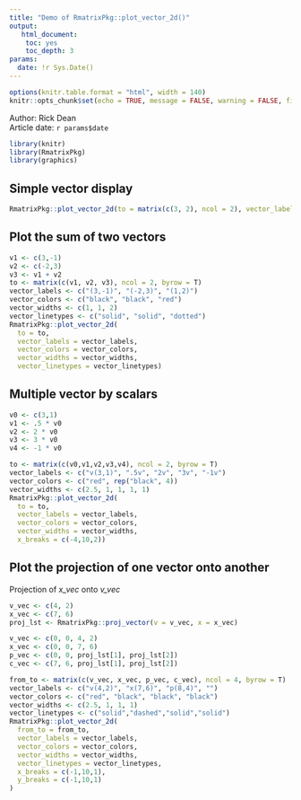 ```yaml
---
title: "Demo of RmatrixPkg::plot_vector_2d()"
output: 
   html_document:
    toc: yes
    toc_depth: 3
params:
  date: !r Sys.Date()    
---
```


```r
options(knitr.table.format = "html", width = 140)
knitr::opts_chunk$set(echo = TRUE, message = FALSE, warning = FALSE, fig.width = 12, fig.height = 8)
```

<div>Author: Rick Dean</div>
<div>Article date: `r params$date`</div>

```r
library(knitr)
library(RmatrixPkg)
library(graphics)
```

## Simple vector display
```r
RmatrixPkg::plot_vector_2d(to = matrix(c(3, 2), ncol = 2), vector_labels = "V(3,2)")
```

## Plot the sum of two vectors
```r
v1 <- c(3,-1)
v2 <- c(-2,3)
v3 <- v1 + v2
to <- matrix(c(v1, v2, v3), ncol = 2, byrow = T)
vector_labels <- c("(3,-1)", "(-2,3)", "(1,2)")
vector_colors <- c("black", "black", "red")
vector_widths <- c(1, 1, 2)
vector_linetypes <- c("solid", "solid", "dotted")
RmatrixPkg::plot_vector_2d(
  to = to, 
  vector_labels = vector_labels, 
  vector_colors = vector_colors, 
  vector_widths = vector_widths, 
  vector_linetypes = vector_linetypes)
```

## Multiple vector by scalars
```r
v0 <- c(3,1)
v1 <- .5 * v0
v2 <- 2 * v0
v3 <- 3 * v0
v4 <- -1 * v0

to <- matrix(c(v0,v1,v2,v3,v4), ncol = 2, byrow = T)
vector_labels <- c("v(3,1)", ".5v", "2v", "3v", "-1v")
vector_colors <- c("red", rep("black", 4))
vector_widths <- c(2.5, 1, 1, 1, 1)
RmatrixPkg::plot_vector_2d(
  to = to, 
  vector_labels = vector_labels, 
  vector_colors = vector_colors, 
  vector_widths = vector_widths,  
  x_breaks = c(-4,10,2))
```

## Plot the projection of one vector onto another

Projection of *x_vec* onto *v_vec*

```r
v_vec <- c(4, 2)
x_vec <- c(7, 6)
proj_lst <- RmatrixPkg::proj_vector(v = v_vec, x = x_vec)

v_vec <- c(0, 0, 4, 2)
x_vec <- c(0, 0, 7, 6)
p_vec <- c(0, 0, proj_lst[1], proj_lst[2])
c_vec <- c(7, 6, proj_lst[1], proj_lst[2])

from_to <- matrix(c(v_vec, x_vec, p_vec, c_vec), ncol = 4, byrow = T)
vector_labels <- c("v(4,2)", "x(7,6)", "p(8,4)", "")
vector_colors <- c("red", "black", "black", "black")
vector_widths <- c(2.5, 1, 1, 1)
vector_linetypes <- c("solid","dashed","solid","solid")
RmatrixPkg::plot_vector_2d(
  from_to = from_to, 
  vector_labels = vector_labels,
  vector_colors = vector_colors,
  vector_widths = vector_widths,
  vector_linetypes = vector_linetypes,
  x_breaks = c(-1,10,1),
  y_breaks = c(-1,10,1)
)
```

